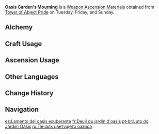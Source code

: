 {{Item Infobox
|id          = 114043
|image       = Item Oasis Garden's Mourning.png
|type        = Weapon Ascension Materials
|group       = Oasis Gardens
|invCategory = Character Development Items
|quality     = 4
|description = The [[Goddess of Flowers|Lord of Flowers]] was in an amicable relationship with the Jinn.<br />The Mistress of Flowers and Oases joined hands with the [[Scarlet King|Lord of Deserts]] and built [[Ay-Khanoum]], the "City of Amphitheaters," which carried the meaning of "City of the Moon Maiden" in the ancient language of the Jinn.<br />Later, however, it was said that the Lord of Flowers died due to the malice of the burning sun and yellow sand, after which the blossoms of purple Padisarahs were never seen again in the oases.<br />After the departure of the Lord of Flowers, the sandstorms keened, the Jinn sobbed, and the moonlight-silver gem disc lost its original, glad purpose, giving off a mournful glimmer.
|day1        = Tuesday
|day2        = Friday
|day3        = Sunday
|source1     = Tower of Abject Pride
|source2     = [[Crafting]]
}}
'''Oasis Garden's Mourning''' is a [[Weapon Ascension Materials]] obtained from [[Tower of Abject Pride]] on Tuesday, Friday, and Sunday.

==Alchemy==
{{Recipe
|type = Crafting
|Oasis Garden's Kindness = 3
|Mora = 350
|sort = Oasis Garden's Kindness;Mora
}}

==Craft Usage==
{{Craft Usage}}

==Ascension Usage==
{{Ascension Usage}}

==Other Languages==
{{Other Languages
|en      = Oasis Garden's Mourning
|zhs     = 绿洲花园的哀思
|zhs_rm  = Lǜzhōu Huāyuán de Āisī
|zht     = 綠洲花園的哀思
|zht_rm  = Lǜzhōu Huāyuán de Āisī
|zh_tl   = 
|ja      = オアシスガーデンの哀思
|ja_rm   = Oashisu Gaaden no Aishi
|ja_tl   = Oasis Garden's Sadness
|ko      = 오아시스 화원의 애념
|ko_rm   = Oasiseu Hwawon-ui Aenyeom
|ko_tl   = Sorrow of the Oasis Flower Bed
|es      = Lamento del oasis exuberante
|es_tl   = Lament of the Exuberant Oasis
|fr      = Deuil du jardin d'oasis
|fr_tl   = Mourning of the Oasis Garden
|ru      = Печаль цветущего оазиса
|ru_tl   = Flowering Oasis's Sorrow
|th      = Oasis Garden's Mourning
|vi      = Nỗi Buồn Vườn Hoa Ốc Đảo
|vi_tl   = 
|de      = Trauer der Oase der blühenden Blumen
|de_tl   = Mourning of the Oasis of Blooming Flowers
|id      = Oasis Garden's Mourning
|pt      = Luto do Jardim Oásis
|pt_tl   = 
|tr      = Vaha Bahçesi Matemi
|tr_tl   = 
|it      = Compianto del giardino dell'oasi
|it_tl   = 
}}

==Change History==
{{Change History|3.0}}

==Navigation==
{{Development Item Navbox|Weapon Materials}}

[[es:Lamento del oasis exuberante]]
[[fr:Deuil du jardin d'oasis]]
[[pt-br:Luto do Jardim Oásis]]
[[ru:Печаль цветущего оазиса]]